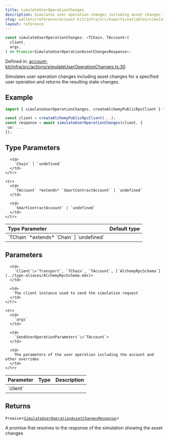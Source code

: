 ```yaml
---
title: simulateUserOperationChanges
description: Simulates user operation changes including asset changes for a specified user operation and returns the resulting state changes.
slug: wallets/reference/account-kit/infra/src/exports/variables/simulateUserOperationChanges
layout: reference
---
```


```ts
const simulateUserOperationChanges: <TChain, TAccount>(
  client,
  args,
) => Promise<SimulateUserOperationAssetChangesResponse>;
```

Defined in: [account-kit/infra/src/actions/simulateUserOperationChanges.ts:30](https://github.com/alchemyplatform/aa-sdk/blob/4987bdd63823427c48ec21401b71fa3cfc2d0675/account-kit/infra/src/actions/simulateUserOperationChanges.ts#L30)

Simulates user operation changes including asset changes for a specified user operation and returns the resulting state changes.

## Example

```ts
import { simulateUserOperationChanges, createAlchemyPublicRpcClient } from "@account-kit/infra";

const client = createAlchemyPublicRpcClient(...);
const response = await simulateUserOperationChanges(client, {
 uo: ...
});
```

## Type Parameters

<table>
  <thead>
    <tr>
      <th align="left">Type Parameter</th>
      <th align="left">Default type</th>
    </tr>
  </thead>

  <tbody>
    <tr>
      <td>
        `TChain` *extends* `Chain` | `undefined`
      </td>

      <td>
        `Chain` | `undefined`
      </td>
    </tr>

    <tr>
      <td>
        `TAccount` *extends* `SmartContractAccount` | `undefined`
      </td>

      <td>
        `SmartContractAccount` | `undefined`
      </td>
    </tr>

  </tbody>
</table>

## Parameters

<table>
  <thead>
    <tr>
      <th align="left">Parameter</th>
      <th align="left">Type</th>
      <th align="left">Description</th>
    </tr>
  </thead>

  <tbody>
    <tr>
      <td>
        `client`
      </td>

      <td>
        `Client`\<`Transport`, `TChain`, `TAccount`, [`AlchemyRpcSchema`](../type-aliases/AlchemyRpcSchema.mdx)>
      </td>

      <td>
        The client instance used to send the simulation request
      </td>
    </tr>

    <tr>
      <td>
        `args`
      </td>

      <td>
        `SendUserOperationParameters`\<`TAccount`>
      </td>

      <td>
        The parameters of the user operation including the account and other overrides
      </td>
    </tr>

  </tbody>
</table>

## Returns

`Promise`\<[`SimulateUserOperationAssetChangesResponse`](../type-aliases/SimulateUserOperationAssetChangesResponse.mdx)>

A promise that resolves to the response of the simulation showing the asset changes
